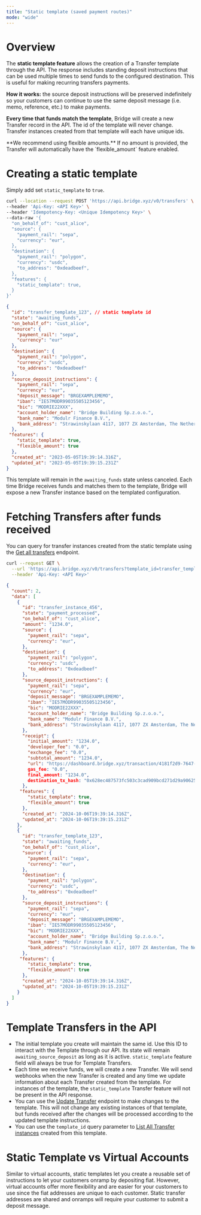 ```yaml
---
title: "Static template (saved payment routes)"
mode: "wide"
---
```


# **Overview**

The **static template feature** allows the creation of a Transfer template through the API. The response includes standing deposit instructions that can be used multiple times to send funds to the configured destination. This is useful for making recurring transfers payments.

**How it works:** the source deposit instructions will be preserved indefinitely so your customers can continue to use the same deposit message (i.e. memo, reference, etc.) to make payments.

**Every time that funds match the template**, Bridge will create a new Transfer record in the API. The id of the template will never change. Transfer instances created from that template will each have unique ids.

<Tip>
  **We recommend using flexible amounts.** If no amount is provided, the Transfer will automatically have the `flexible_amount` feature enabled.
</Tip>

# Creating a static template

Simply add set `static_template` to `true`.

```bash Request expandable
curl --location --request POST 'https://api.bridge.xyz/v0/transfers' \
--header 'Api-Key: <API Key>' \
--header 'Idempotency-Key: <Unique Idempotency Key>' \
--data-raw '{
  "on_behalf_of": "cust_alice",
  "source": {
    "payment_rail": "sepa",
    "currency": "eur",
  },
  "destination": {
    "payment_rail": "polygon",
    "currency": "usdc",
    "to_address": "0xdeadbeef",
  },
  "features": {
    "static_template": true,
  }
}'
```

```json Response expandable
{
  "id": "transfer_template_123", // static template id
  "state": "awaiting_funds",
  "on_behalf_of": "cust_alice",
  "source": {
    "payment_rail": "sepa",
    "currency": "eur"
  },
  "destination": {
    "payment_rail": "polygon",
    "currency": "usdc",
    "to_address": "0xdeadbeef"
  },
  "source_deposit_instructions": {
    "payment_rail": "sepa",
    "currency": "eur",
    "deposit_message": "BRGEXAMPLEMEMO",
    "iban": "IE57MODR99035505123456",
    "bic": "MODRIE22XXX",
    "account_holder_name": "Bridge Building Sp.z.o.o.",
    "bank_name": "Modulr Finance B.V.",
    "bank_address": "Strawinskylaan 4117, 1077 ZX Amsterdam, The Netherlands"
  },
 "features": {
    "static_template": true,
    "flexible_amount": true
  },
  "created_at": "2023-05-05T19:39:14.316Z",
  "updated_at": "2023-05-05T19:39:15.231Z"
}
```

This template will remain in the `awaiting_funds` state unless canceled. Each time Bridge receives funds and matches them to the template, Bridge will expose a new Transfer instance based on the templated configuration.

# **Fetching Transfers after funds received**

You can query for transfer instances created from the static template using the [<u>Get all transfers</u>](/api-reference/transfers/get-all-transfers) endpoint.

```bash filename
curl --request GET \
  --url 'https://api.bridge.xyz/v0/transfers?template_id=transfer_template_123' \
  --header 'Api-Key: <API Key>'
```

```json Response expandable
{
  "count": 2,
  "data": [
    {
      "id": "transfer_instance_456",
      "state": "payment_processed",
      "on_behalf_of": "cust_alice",
      "amount": "1234.0",
      "source": {
        "payment_rail": "sepa",
        "currency": "eur",
      },
      "destination": {
        "payment_rail": "polygon",
        "currency": "usdc",
        "to_address": "0xdeadbeef"
      },
      "source_deposit_instructions": {
        "payment_rail": "sepa",
        "currency": "eur",
        "deposit_message": "BRGEXAMPLEMEMO",
        "iban": "IE57MODR99035505123456",
        "bic": "MODRIE22XXX",
        "account_holder_name": "Bridge Building Sp.z.o.o.",
        "bank_name": "Modulr Finance B.V.",
        "bank_address": "Strawinskylaan 4117, 1077 ZX Amsterdam, The Netherlands"
      },
      "receipt": {
        "initial_amount": "1234.0",
        "developer_fee": "0.0",
        "exchange_fee": "0.0",
        "subtotal_amount": "1234.0",
        "url": "https://dashboard.bridge.xyz/transaction/4181f2d9-7647-4249-b340-068d6ebdf8a2/receipt/c571e913-1f94-457e-a158-4249526b847b",
        gas_fee: "0.0",
        final_amount: "1234.0",
        destination_tx_hash: "0x628ec487573fc503c3cad909bcd271d29a906257dc19a27db8cc82f213cf95e2",
      },
     "features": {
        "static_template": true,
        "flexible_amount": true
      },
      "created_at": "2024-10-06T19:39:14.316Z",
      "updated_at": "2024-10-06T19:39:15.231Z"
    },
    {
      "id": "transfer_template_123",
      "state": "awaiting_funds",
      "on_behalf_of": "cust_alice",
      "source": {
        "payment_rail": "sepa",
        "currency": "eur",
      },
      "destination": {
        "payment_rail": "polygon",
        "currency": "usdc",
        "to_address": "0xdeadbeef"
      },
      "source_deposit_instructions": {
        "payment_rail": "sepa",
        "currency": "eur",
        "deposit_message": "BRGEXAMPLEMEMO",
        "iban": "IE57MODR99035505123456",
        "bic": "MODRIE22XXX",
        "account_holder_name": "Bridge Building Sp.z.o.o.",
        "bank_name": "Modulr Finance B.V.",
        "bank_address": "Strawinskylaan 4117, 1077 ZX Amsterdam, The Netherlands"
      },
     "features": {
        "static_template": true,
        "flexible_amount": true
      },
      "created_at": "2024-10-05T19:39:14.316Z",
      "updated_at": "2024-10-05T19:39:15.231Z"
    }
  ]
}
```

# **Template Transfers in the API**

- The initial template you create will maintain the same id. Use this ID to interact with the Template through our API. Its state will remain `awaiting_source_deposit` as long as it is active. `static_template` feature field will always be true for Template Transfers.
- Each time we receive funds, we will create a new Transfer. We will send webhooks when the new Transfer is created and any time we update information about each Transfer created from the template. For instances of the template, the `static_template` Transfer feature will not be present in the API response.
- You can use the [<u>Update Transfer</u>](/api-reference/transfers/update-a-transfer) endpoint to make changes to the template. This will not change any existing instances of that template, but funds received after the changes will be processed according to the updated template instructions.
- You can use the `template_id` query parameter to [<u>List All Transfer instances</u>](/api-reference/transfers/get-all-transfers) created from this template.

# **Static Template vs Virtual Accounts**

Similar to virtual accounts, static templates let you create a reusable set of instructions to let your customers onramp by depositing fiat. However, virtual accounts offer more flexibility and are easier for your customers to use since the fiat addresses are unique to each customer. Static transfer addresses are shared and onramps will require your customer to submit a deposit message.